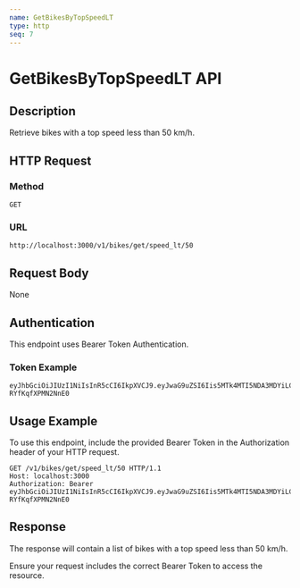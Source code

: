 ```yaml
---
name: GetBikesByTopSpeedLT
type: http
seq: 7
---
```


# GetBikesByTopSpeedLT API

## Description

Retrieve bikes with a top speed less than 50 km/h.

## HTTP Request

### Method

`GET`

### URL

`http://localhost:3000/v1/bikes/get/speed_lt/50`

## Request Body

None

## Authentication

This endpoint uses Bearer Token Authentication.

### Token Example

```plaintext
eyJhbGciOiJIUzI1NiIsInR5cCI6IkpXVCJ9.eyJwaG9uZSI6Iis5MTk4MTI5NDA3MDYiLCJ1aWQiOiJhZnJ3dXZkXzFqIn0.se2WRRJhST9uvOyhTwunvJiiMYD-RYfKqfXPMN2NnE0
```

## Usage Example

To use this endpoint, include the provided Bearer Token in the Authorization header of your HTTP request.

```http
GET /v1/bikes/get/speed_lt/50 HTTP/1.1
Host: localhost:3000
Authorization: Bearer eyJhbGciOiJIUzI1NiIsInR5cCI6IkpXVCJ9.eyJwaG9uZSI6Iis5MTk4MTI5NDA3MDYiLCJ1aWQiOiJhZnJ3dXZkXzFqIn0.se2WRRJhST9uvOyhTwunvJiiMYD-RYfKqfXPMN2NnE0
```

## Response

The response will contain a list of bikes with a top speed less than 50 km/h.

Ensure your request includes the correct Bearer Token to access the resource.